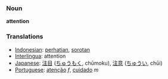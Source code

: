 === Noun ===
'''attention'''

=== Translations ===
*[[Indonesian]]: [[hati|perhatian]], [[sorot|sorotan]]
*[[Interlingua]]: attention
*[[Japanese]]: [[注目]] ([[ちゅうもく]], chūmoku), [[注意]] ([[ちゅうい]], chūi)
*[[Portuguese]]: [[atenção]] ''f'', [[cuidado]] ''m''